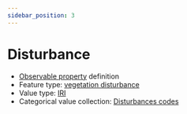 ```yaml
---
sidebar_position: 3
---
```



# Disturbance

- [Observable property](/viewers/dawe-vocabs?uri=https://linked.data.gov.au/def/nrm/a696574e-e915-420f-b08e-3d48397cf628) definition
- Feature type: [vegetation disturbance](http://linked.data.gov.au/def/tern-cv/d4fc54b1-0ad3-4512-86b7-d42b121ece45)
- Value type: [IRI](https://w3id.org/tern/ontologies/tern/IRI)
- Categorical value collection: [Disturbances codes](/viewers/dawe-vocabs?uri=https://linked.data.gov.au/def/nrm/7c5cd026-a1cc-44c9-9e91-8b4505e9ed0f)

<Example
  protocolModule="targeted-survey-ecological-community"
  observableProperty="https://linked.data.gov.au/def/nrm/a696574e-e915-420f-b08e-3d48397cf628"
/>
